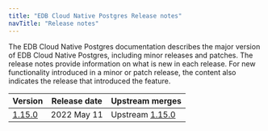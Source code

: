 ```yaml
---
title: "EDB Cloud Native Postgres Release notes"
navTitle: "Release notes"
---
```


The EDB Cloud Native Postgres documentation describes the major version of EDB Cloud Native Postgres, including minor releases and patches. The release notes provide information on what is new in each release. For new functionality introduced in a minor or patch release, the content also indicates the release that introduced the feature.

| Version                      | Release date | Upstream merges                                                                   | 
| ---------------------------- | ------------ | --------------------------------------------------------------------------------- | 
| [1.15.0](1150_rel_notes) | 2022 May 11  | Upstream [1.15.0](https://cloudnative-pg.io/docs/1.15.0/release_notes/)      | 


